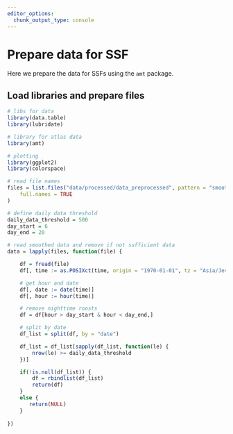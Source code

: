 ```yaml
---
editor_options: 
  chunk_output_type: console
---
```


# Prepare data for SSF

Here we prepare the data for SSFs using the `amt` package.

## Load libraries and prepare files

```r
# libs for data
library(data.table)
library(lubridate)

# library for atlas data
library(amt)

# plotting
library(ggplot2)
library(colorspace)
```

```r
# read file names
files = list.files("data/processed/data_preprocessed", pattern = "smooth",
    full.names = TRUE    
)
```

```r
# define daily data threshold
daily_data_threshold = 500
day_start = 6
day_end = 20

# read smoothed data and remove if not sufficient data
data = lapply(files, function(file) {

    df = fread(file)
    df[, time := as.POSIXct(time, origin = "1970-01-01", tz = "Asia/Jerusalem")]

    # get hour and date
    df[, date := date(time)]
    df[, hour := hour(time)]

    # remove nighttime roosts
    df = df[hour > day_start & hour < day_end,]

    # split by date
    df_list = split(df, by = "date")

    df_list = df_list[sapply(df_list, function(le) {
        nrow(le) >= daily_data_threshold
    })]

    if(!is.null(df_list)) {
        df = rbindlist(df_list)
        return(df)
    }
    else {
       return(NULL)
    }
    
})
```
